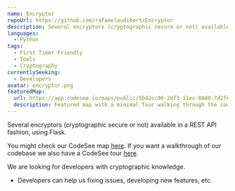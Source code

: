 ```yaml
---
name: Encryptor
repoUrl: https://github.com/rafaeelaudibert/Encryptor
description: Several encryptors (cryptographic secure or not) available in a REST API fashion, using Flask.
languages:
  - Python
tags:
  - First Timer Friendly
  - Tools
  - Cryptography
currentlySeeking:
  - Developers
avatar: encryptor.png
featuredMap:
  url: https://app.codesee.io/maps/public/5b42cc90-2df3-11ec-80d0-7d2f654f857e
  description: Featured map with a minimal Tour walking through the codebase.
---
```


<Overview>

Several encryptors (cryptographic secure or not) available in a REST API fashion, using Flask.

You might check our CodeSee map [here](https://app.codesee.io/maps/public/fba69790-2df1-11ec-ab8c-99eaa34b065f). If you want a walkthrough of our codebase we also have a CodeSee tour [here](https://app.codesee.io/maps/5b42cc90-2df3-11ec-80d0-7d2f654f857e).

</Overview>

<Contributing>

We are looking for developers with cryptographic knowledge.

- Developers can help us fixing issues, developing new features, etc.

</Contributing>
